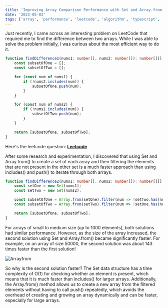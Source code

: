 ```yaml
---
title: 'Improving Array Comparison Performance with Set and Array.from()'
date: '2023-05-03'
tags: ['array', 'performance', 'leetcode', 'algorithm', 'typescript', 'programming', 'optimization']
---
```


Just recently, I came across an interesting problem on LeetCode that required me to find the difference between two arrays. While I was able to solve the problem initially, I was curious about the most efficient way to do it.

```typescript
function findDifference1(nums1: number[], nums2: number[]): number[][] {
    const subsetOfOne = [];
    const subsetOfTwo = [];

    for (const num of nums1) {
        if (!nums2.includes(num)) {
            subsetOfOne.push(num);
        }
    }

    for (const num of nums2) {
        if (!nums1.includes(num)) {
            subsetOfTwo.push(num);
        }
    }

    return [subsetOfOne, subsetOfTwo];
}
```

Here's the leetcode question: **[Leetcode](https://leetcode.com/problems/find-the-difference-of-two-arrays/)**

After some research and experimentation, I discovered that using Set and Array.from() to create a set of each array and then filtering the elements that are not present in the other set is a much faster approach than using includes() and push() to iterate through both arrays.

```typescript
function findDifference2(nums1: number[], nums2: number[]): number[][] {
    const setOne = new Set(nums1);
    const setTwo = new Set(nums2);

    const subsetOfOne = Array.from(setOne).filter(num => !setTwo.has(num));
    const subsetOfTwo = Array.from(setTwo).filter(num => !setOne.has(num));

    return [subsetOfOne, subsetOfTwo];
}
```

For arrays of small to medium size (up to 1000 elements), both solutions had similar performance. However, as the size of the array increased, the second solution using Set and Array.from() became significantly faster. For example, on an array of size 50000, the second solution was about 143 times faster than the first solution!

![Arrayfrom](/images/Arrayfrom.jpeg)

So why is the second solution faster? The Set data structure has a time complexity of O(1) for checking whether an element is present, which means that it is much faster than includes() for larger arrays. Additionally, the Array.from() method allows us to create a new array from the filtered elements without having to call push() repeatedly, which avoids the overhead of creating and growing an array dynamically and can be faster, especially for large arrays.
